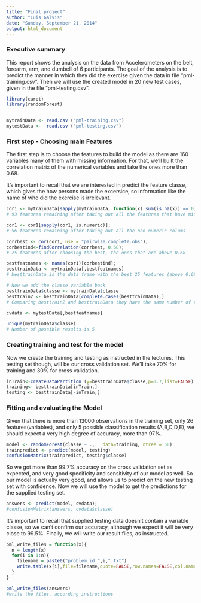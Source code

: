 ```yaml
---
title: "Final project"
author: "Luis Galvis"
date: "Sunday, September 21, 2014"
output: html_document
---
```


### Executive summary

This report shows the analysis on the data from Accelerometers on the belt, forearm, arm, and dumbell of 6 participants. The goal of the analysis is to predict the manner in which they did the exercise given the data in file "pml-training.csv". Then we will use the created model in 20 new test cases, given in the file "pml-testing.csv".

```r
library(caret)
library(randomForest)


mytrainData <- read.csv ("pml-training.csv")
mytestData <-  read.csv ("pml-testing.csv")
```

### First step - Choosing main Features
The first step is to choose the features to build the model as there are 160 variables many of them with missing information. For that, we'll built the correlation matrix of the numerical variables and take the ones more than 0.68. 

It's important to recall that we are interested in predict the feature classe, which gives the how persons made the excersice, so information like the name of who did the exercise is irrelevant. 

```r
cor1 <- mytrainData[sapply(mytrainData, function(x) sum(is.na(x)) == 0)]
# 93 features remaining after taking out all the features that have missing information

cor1 <- cor1[sapply(cor1, is.numeric)];
# 56 features remaining after taking out all the non numeric colums

corrbest <- cor(cor1, use = "pairwise.complete.obs");
corbestind<-findCorrelation(corrbest, 0.68);
# 25 features after choosing the best, the ones that are above 0.68

bestfeatnames <- names(cor1)[corbestind]; 
besttrainData <- mytrainData[,bestfeatnames]
# besttrainData is the data frame with the best 25 features (above 0.68)

# Now we add the classe variable back
besttrainData$classe <- mytrainData$classe
besttrain2 <- besttrainData[complete.cases(besttrainData),]
# Comparing besttrain2 and besttrainData they have the same number of rows, meaning matrix is complete, which is good.

cvdata <- mytestData[,bestfeatnames]

unique(mytrainData$classe)
# Number of possible results is 5
```

### Creating training and test for the model 
Now we create the training and testing as instructed in the lectures. This testing set though, will be our cross validation set. We'll take 70% for training and 30% for  cross validation.
 
```r

inTrain<-createDataPartition (y=besttrainData$classe,p=0.7,list=FALSE)
training<- besttrainData[inTrain,]
testing <- besttrainData[-inTrain,]

```

### Fitting and evaluating the Model 
Given that there is more than 13000 observations in the training set, only 26 features(variables), and only 5 possible classification results (A,B,C,D,E), we should expect a very high degree of accuracy, more than 97%.
```r

model <- randomForest(classe ~ .,   data=training, ntree = 50)
trainpredict <- predict(model, testing)
confusionMatrix(trainpredict, testing$classe)

```
So we got more than 99.7% accuracy on the cross validation set as expected, and very good specificity and sensitivity of our model as well. So our model is actually very good, and allows us to predict on the new testing set with confidence. Now we will use the model to get the predictions for the supplied testing set.

```r

answers <- predict(model, cvdata); 
#confusionMatrix(answers, cvdata$classe)
```
It's important to recall that supplied testing data doesn't contain a variable classe, so we can't confirm our accuracy, although we expect it will be very close to 99.5%. Finally, we will write our result files, as instructed.

```r
pml_write_files = function(x){
  n = length(x)
  for(i in 1:n){
    filename = paste0("problem_id_",i,".txt")
    write.table(x[i],file=filename,quote=FALSE,row.names=FALSE,col.names=FALSE)
  }
}

pml_write_files(answers)
#write the files, according instructions
```

